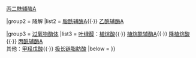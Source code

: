 {{Navbox
|name    = 脂肪酸代谢中间产物
|title   = 脂肪酸[[代谢中间产物]]
|image   = 
|above   = 

|group1  = 合成
|list1   = [[乙酰辅酶A]]{{·}} [[丙二酰辅酶A]]

|group2  = 降解
|list2   = [[脂酰辅酶A]]{{·}} [[乙酰辅酶A]]

|group3  = [[过氧物酶体]]
|list3   = [[叶绿醇]]：[[植烷酸]]{{·}} [[植烷酰辅酶A]]{{·}} [[降植烷酸]]{{·}} [[丙酰辅酶A]]<BR>

其他：[[甲羟戊酸]]{{·}} [[极长链脂肪酸]]
|below   = {{Metabolic navs}}{{Biochemical families}}
}}<noinclude>
[[Category:脂类代谢途径模板|{{PAGENAME}}]]
</noinclude>